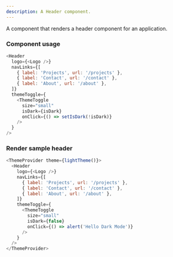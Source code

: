 ```yaml
---
description: A Header component.
---
```



A component that renders a header component for an application.

### Component usage

```js
<Header
  logo={<Logo />}
  navLinks={[
    { label: 'Projects', url: '/projects' },
    { label: 'Contact', url: '/contact' },
    { label: 'About', url: '/about' },
  ]}
  themeToggle={
    <ThemeToggle
      size="small"
      isDark={isDark}
      onClick={() => setIsDark(!isDark)}
    />
  }
/>
```

### Render sample header

```js live
<ThemeProvider theme={lightTheme()}>
  <Header
    logo={<Logo />}
    navLinks={[
      { label: 'Projects', url: '/projects' },
      { label: 'Contact', url: '/contact' },
      { label: 'About', url: '/about' },
    ]}
    themeToggle={
      <ThemeToggle
        size="small"
        isDark={false}
        onClick={() => alert('Hello Dark Mode')}
      />
    }
  />
</ThemeProvider>
```
